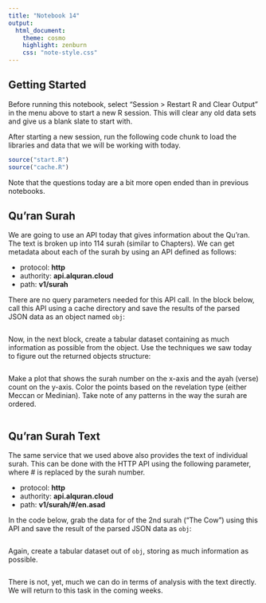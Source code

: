 ```yaml
---
title: "Notebook 14"
output:
  html_document:
    theme: cosmo
    highlight: zenburn
    css: "note-style.css"
---
```


## Getting Started

Before running this notebook, select "Session > Restart R and Clear Output" in
the menu above to start a new R session. This will clear any old data sets and
give us a blank slate to start with.

After starting a new session, run the following code chunk to load the
libraries and data that we will be working with today.

```r
source("start.R")
source("cache.R")
```

Note that the questions today are a bit more open ended than in previous
notebooks.

## Qu'ran Surah

We are going to use an API today that gives information about the Qu'ran. The
text is broken up into 114 surah (similar to Chapters). We can get metadata 
about each of the surah by using an API defined as follows:

- protocol:   **http**
- authority:  **api.alquran.cloud**
- path:       **v1/surah**

There are no query parameters needed for this API call. In the block below,
call this API using a cache directory and save the results of the parsed JSON
data as an object named `obj`:

```r

```

Now, in the next block, create a tabular dataset containing as much information
as possible from the object. Use the techniques we saw today to figure out the
returned objects structure:

```r

```

Make a plot that shows the surah number on the x-axis and the ayah (verse)
count on the y-axis. Color the points based on the revelation type (either
Meccan or Medinian). Take note of any patterns in the way the surah are
ordered.

```r

```

## Qu'ran Surah Text

The same service that we used above also provides the text of individual surah.
This can be done with the HTTP API using the following parameter, where # is 
replaced by the surah number.

- protocol:   **http**
- authority:  **api.alquran.cloud**
- path:       **v1/surah/#/en.asad**

In the code below, grab the data for of the 2nd surah ("The Cow") using this 
API and save the result of the parsed JSON data as `obj`:

```r

```

Again, create a tabular dataset out of `obj`, storing as much information as
possible.

```r

```

There is not, yet, much we can do in terms of analysis with the text directly.
We will return to this task in the coming weeks.


